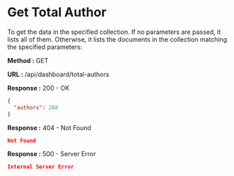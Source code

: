 
# Get Total Author

To get the data in the specified collection. If no parameters are passed, it lists all of them.
Otherwise, it lists the documents in the collection matching the specified parameters:

**Method :** <Badge variant="success">GET</Badge>

**URL :** <Badge variant="dark">/api/dashboard/total-authors</Badge>

**Response :** <BadgeOutline variant="success">200 - OK</BadgeOutline>

```json
{
  "authors": 288
}
```

**Response :** <BadgeOutline variant="warning">404 - Not Found</BadgeOutline>

```json
Not Found
```

**Response :** <BadgeOutline variant="danger">500 - Server Error</BadgeOutline>

```json
Internal Server Error
```
